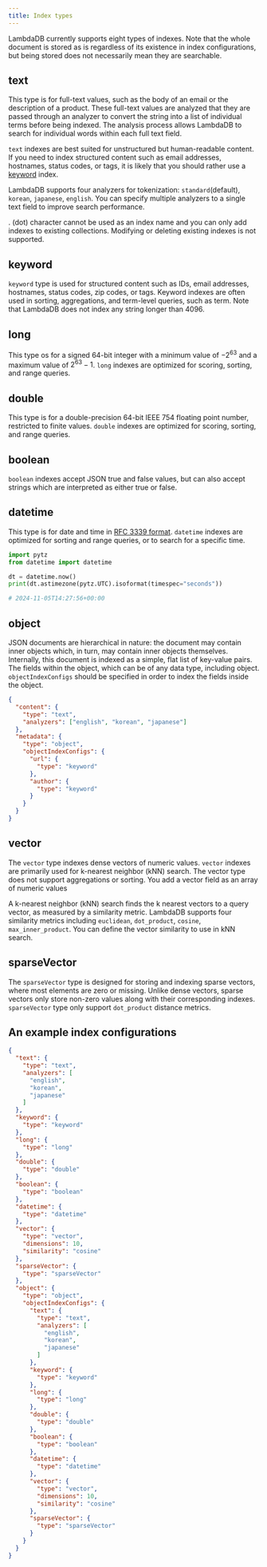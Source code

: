 ```yaml
---
title: Index types
---
```


LambdaDB currently supports eight types of indexes.
Note that the whole document is stored as is regardless of its existence in index configurations,
but being stored does not necessarily mean they are searchable.

## text

This type is for full-text values, such as the body of an email or the description of a product.
These full-text values are analyzed that they are passed through an analyzer to convert the string into
a list of individual terms before being indexed. The analysis process allows LambdaDB to search for
individual words within each full text field.

`text` indexes are best suited for unstructured but human-readable content.
If you need to index structured content such as email addresses, hostnames, status codes, or tags,
it is likely that you should rather use a [keyword](/guides/collections/index-types#keyword) index.

LambdaDB supports four analyzers for tokenization: `standard`(default), `korean`, `japanese`, `english`.
You can specify multiple analyzers to a single text field to improve search performance.

<Warning>

  . (dot) character cannot be used as an index name and you can only add indexes to existing collections.
  Modifying or deleting existing indexes is not supported.

</Warning>

## keyword

`keyword` type is used for structured content such as IDs, email addresses, hostnames,
status codes, zip codes, or tags.
Keyword indexes are often used in sorting, aggregations, and term-level queries, such as term.
Note that LambdaDB does not index any string longer than 4096.

## long

This type os for a signed 64-bit integer with a minimum value of $-2^{63}$ and a maximum value of $2^{63}-1$.
`long` indexes are optimized for scoring, sorting, and range queries.

## double

This type is for a double-precision 64-bit IEEE 754 floating point number, restricted to finite values.
`double` indexes are optimized for scoring, sorting, and range queries.

## boolean

`boolean` indexes accept JSON true and false values, but can also accept strings
which are interpreted as either true or false.

## datetime

This type is for date and time in [RFC 3339 format](https://datatracker.ietf.org/doc/html/rfc3339#section-5.6).
`datetime` indexes are optimized for sorting and range queries, or to search for a specific time.

```python
import pytz
from datetime import datetime

dt = datetime.now()
print(dt.astimezone(pytz.UTC).isoformat(timespec="seconds"))

# 2024-11-05T14:27:56+00:00
```

## object

JSON documents are hierarchical in nature: the document may contain inner objects which,
in turn, may contain inner objects themselves. Internally, this document is indexed as a simple,
flat list of key-value pairs. The fields within the object, which can be of any data type,
including object. `objectIndexConfigs` should be specified in order to index the fields inside the object.

```json
{
  "content": {
    "type": "text",
    "analyzers": ["english", "korean", "japanese"]
  },
  "metadata": {
    "type": "object",
    "objectIndexConfigs": {
      "url": {
        "type": "keyword"
      },
      "author": {
        "type": "keyword"
      }
    }
  }
}
```

## vector

The `vector` type indexes dense vectors of numeric values.
`vector` indexes are primarily used for k-nearest neighbor (kNN) search.
The vector type does not support aggregations or sorting.
You add a vector field as an array of numeric values

A k-nearest neighbor (kNN) search finds the k nearest vectors to a query vector,
as measured by a similarity metric. LambdaDB supports four similarity metrics including
`euclidean`, `dot_product`, `cosine`, `max_inner_product`.
You can define the vector similarity to use in kNN search.

## sparseVector

The `sparseVector` type is designed for storing and indexing sparse vectors, where most elements are zero or missing.
Unlike dense vectors, sparse vectors only store non-zero values along with their corresponding indexes.
`sparseVector` type only support `dot_product` distance metrics.

## An example index configurations

```json
{
  "text": {
    "type": "text",
    "analyzers": [
      "english",
      "korean",
      "japanese"
    ]
  },
  "keyword": {
    "type": "keyword"
  },
  "long": {
    "type": "long"
  },
  "double": {
    "type": "double"
  },
  "boolean": {
    "type": "boolean"
  },
  "datetime": {
    "type": "datetime"
  },
  "vector": {
    "type": "vector",
    "dimensions": 10,
    "similarity": "cosine"
  },
  "sparseVector": {
    "type": "sparseVector"
  },
  "object": {
    "type": "object",
    "objectIndexConfigs": {
      "text": {
        "type": "text",
        "analyzers": [
          "english",
          "korean",
          "japanese"
        ]
      },
      "keyword": {
        "type": "keyword"
      },
      "long": {
        "type": "long"
      },
      "double": {
        "type": "double"
      },
      "boolean": {
        "type": "boolean"
      },
      "datetime": {
        "type": "datetime"
      },
      "vector": {
        "type": "vector",
        "dimensions": 10,
        "similarity": "cosine"
      },
      "sparseVector": {
        "type": "sparseVector"
      }
    }
  }
}
```